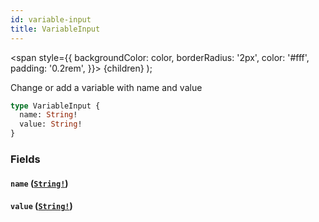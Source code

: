 ```yaml
---
id: variable-input
title: VariableInput
---
```


<span
style={{
      backgroundColor: color,
      borderRadius: '2px',
      color: '#fff',
      padding: '0.2rem',
    }}>
{children}
</span>
);

Change or add a variable with name and value

```graphql
type VariableInput {
  name: String!
  value: String!
}
```

### Fields

#### `name` ([`String!`](/docs/reference/tasklist-api/scalars/string))

#### `value` ([`String!`](/docs/reference/tasklist-api/scalars/string))
